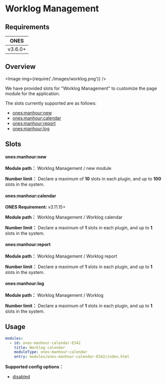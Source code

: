 # Worklog Management


## Requirements

| **ONES** |
| :------: |
| v3.6.0+  |

## Overview

<Image img={require('./images/worklog.png')} />

We have provided slots for "Worklog Management" to customize the page module for the application.

The slots currently supported are as follows:

- [ones:manhour:new](#onesmanhournew)
- [ones:manhour:calendar](#onesmanhourcalendar)
- [ones:manhour:report](#onesmanhourreport)
- [ones:manhour:log](#onesmanhourlog)

## Slots

#### ones:manhour:new

**Module path：** Worklog Management / new module

**Number limit：** Declare a maximum of **10** slots in each plugin, and up to **100** slots in the system.

#### ones:manhour:calendar

**ONES Requirement:** v3.11.15+

**Module path：** Worklog Management / Worklog calendar

**Number limit：** Declare a maximum of **1** slots in each plugin, and up to **1** slots in the system.

#### ones:manhour:report

**Module path：** Worklog Management / Worklog report

**Number limit：** Declare a maximum of **1** slots in each plugin, and up to **1** slots in the system.

#### ones:manhour:log

**Module path：** Worklog Management / Worklog

**Number limit：** Declare a maximum of **1** slots in each plugin, and up to **1** slots in the system.

## Usage

```yaml
modules:
  - id: ones-manhour-calendar-E542
    title: Worklog calendar
    moduleType: ones:manhour:calendar
    entry: modules/ones-manhour-calendar-E542/index.html
```

**Supported config options：**

- [disabled](../../../../reference/config/plugin.yaml#disabled)
